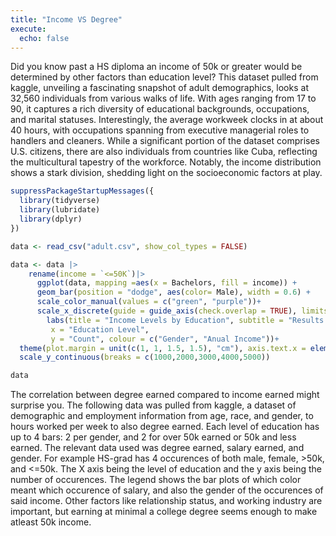 ```yaml
---
title: "Income VS Degree"
execute: 
  echo: false
---
```

Did you know past a HS diploma an income of 50k or greater would be determined by other factors than education level? This dataset pulled from kaggle, unveiling a fascinating snapshot of adult demographics, looks at 32,560 individuals from various walks of life. With ages ranging from 17 to 90, it captures a rich diversity of educational backgrounds, occupations, and marital statuses. Interestingly, the average workweek clocks in at about 40 hours, with occupations spanning from executive managerial roles to handlers and cleaners. While a significant portion of the dataset comprises U.S. citizens, there are also individuals from countries like Cuba, reflecting the multicultural tapestry of the workforce. Notably, the income distribution shows a stark division, shedding light on the socioeconomic factors at play.

```r
suppressPackageStartupMessages({
  library(tidyverse)
  library(lubridate)
  library(dplyr)
})

data <- read_csv("adult.csv", show_col_types = FALSE)

```

```r
data <- data |>
    rename(income = `<=50K`)|>
      ggplot(data, mapping =aes(x = Bachelors, fill = income)) +
      geom_bar(position = "dodge", aes(color= Male), width = 0.6) +
      scale_color_manual(values = c("green", "purple"))+
      scale_x_discrete(guide = guide_axis(check.overlap = TRUE), limits = c("Preschool", "1st-4th", "5th-6th", "7th-8th", "9th", "10th", "11th", "12th", "HS-grad", "Prof-school", "Some-college", "Assoc-voc", "Assoc-acdm", "Bachelors", "Masters", "Doctorate"))+
        labs(title = "Income Levels by Education", subtitle = "Results might surprise you. Up to 4 occurences per education level recorded",
         x = "Education Level",
         y = "Count", colour = c("Gender", "Anual Income"))+
  theme(plot.margin = unit(c(1, 1, 1.5, 1.5), "cm"), axis.text.x = element_text(angle = 45, hjust = 1, size = 10))+
  scale_y_continuous(breaks = c(1000,2000,3000,4000,5000))

data    
```

The correlation between degree earned compared to income earned might surprise you. The following data was pulled from kaggle, a dataset of demographic and employment information from age, race, and gender, to hours worked per week to also degree earned. Each level of education has up to 4 bars: 2 per gender, and 2 for over 50k earned or 50k and less earned. The relevant data used was degree earned, salary earned, and gender. For example HS-grad has 4 occurences of both male, female, >50k, and <=50k. The X axis being the level of education and the y axis being the number of occurences. The legend shows the bar plots of which color meant which occurence of salary, and also the gender of the occurences of said income. Other factors like relationship status, and working industry are important, but earning at minimal a college degree seems enough to make atleast 50k income.
